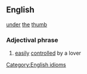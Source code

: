 ==English==
[[under]] [[the]] [[thumb]]
===Adjectival phrase===
# [[easily]] [[controlled]] by a lover
[[Category:English idioms]]